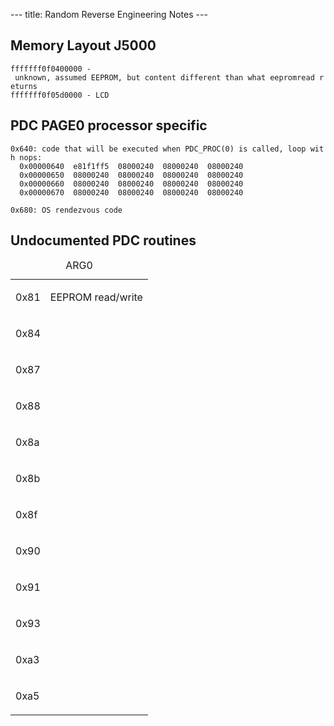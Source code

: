 ---
title: Random Reverse Engineering Notes
---

== Memory Layout J5000 ==

 fffffff0f0400000 - unknown, assumed EEPROM, but content different than what eepromread returns
 fffffff0f05d0000 - LCD

== PDC PAGE0 processor specific ==

 0x640: code that will be executed when PDC_PROC(0) is called, loop with nops:
   0x00000640  e81f1ff5  08000240  08000240  08000240
   0x00000650  08000240  08000240  08000240  08000240
   0x00000660  08000240  08000240  08000240  08000240
   0x00000670  08000240  08000240  08000240  08000240

 0x680: OS rendezvous code

== Undocumented PDC routines ==

{| class="wikitable"
|+ARG0
|-
| 0x81
| EEPROM read/write
|-
| 0x84
|
|-
| 0x87
|
|-
| 0x88
|
|-
| 0x8a
|
|-
| 0x8b
|
|-
| 0x8f
|
|-
| 0x90
|
|-
| 0x91
|
|-
| 0x93
|
|-
| 0xa3
|
|-
| 0xa5
|}